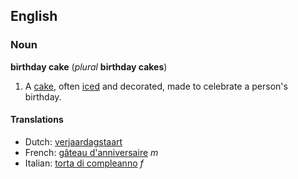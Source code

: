 ==English==
===Noun===
'''birthday cake''' (''plural'' '''birthday cakes''')

#A [[cake]], often [[ice]]d and decorated, made to celebrate a person's birthday.

====Translations====
*Dutch: [[verjaardagstaart]]
*French: [[gâteau d'anniversaire]] ''m''
*Italian: [[torta di compleanno]] ''f''
